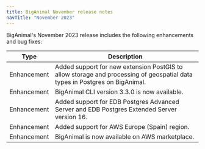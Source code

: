 ```yaml
---
title: BigAnimal November release notes
navTitle: "November 2023"
---
```


BigAnimal's November 2023 release includes the following enhancements and bug fixes:

|    Type     |                                                         Description                                                         |
| ----------- | --------------------------------------------------------------------------------------------------------------------------- |
| Enhancement | Added support for new extension PostGIS to allow storage and processing of geospatial data types in Postgres on BigAnimal. |
| Enhancement | BigAnimal CLI version 3.3.0 is now available.                                                                               |
| Enhancement | Added support for EDB Postgres Advanced Server and EDB Postgres Extended Server version 16.                                 |
| Enhancement | Added support for AWS Europe (Spain) region.                                                                            |
| Enhancement | BigAnimal is now available on AWS marketplace.                                                                              |

